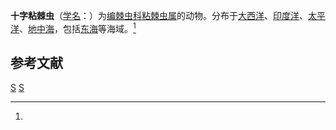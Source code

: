 {{Speciesbox
| genus = Acanthocolla
| species = cruciata
| authority = ([[恩斯特·海克尔|Haeckel]], 1860)<ref name='id8903'>{{cite web| url =http://www.bioinfo.cn/db05/BjdwSpecies.php?action=view&id=8903| title =十字粘棘虫| work =《中国动物物种编目数据库》| publisher =中国科学院微生物研究所| author =中国科学院动物研究所| accessdate =2009-04-16| deadurl =yes| archiveurl =https://web.archive.org/web/20160305072412/http://www.bioinfo.cn/db05/BjdwSpecies.php?action=view&id=8903| archivedate =2016-03-05}}</ref>
}}

'''十字粘棘虫'''（[[学名|学名]]：{{lang|la|''Acanthocolla cruciata''}}）为[[编棘虫科|编棘虫科]][[粘棘虫属|粘棘虫属]]的动物。分布于[[大西洋|大西洋]]、[[印度洋|印度洋]]、[[太平洋|太平洋]]、[[地中海|地中海]]，包括[[东海|东海]]等海域。<ref name='id8903'/>

== 参考文献 ==
{{reflist}}

{{Taxonbar|from=Q22676996}}

[[Category:粘棘虫属|S]]
[[Category:1860年描述的动物|S]]


{{Cnidarian-stub}}